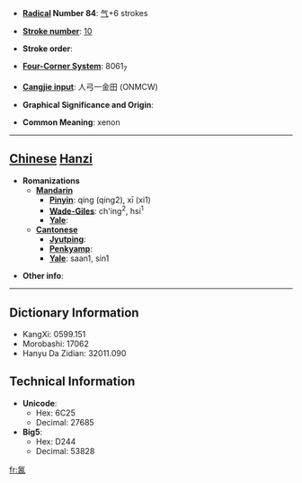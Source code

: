 * '''[[Wiktionary:Chinese radical index| Radical]] Number 84''': [[Wiktionary:Chinese radical index 气|气]]+6 strokes

* '''[[Wiktionary:Chinese total strokes index|Stroke number]]''': [[Wiktionary:Chinese total strokes index 10|10]]

* '''Stroke order''': 

* '''[[Wiktionary:Chinese four corner index|Four-Corner System]]''': 8061<sub>7</sub>

* '''[[Wiktionary:Chinese Cangjie index|Cangjie input]]''': 人弓一金田 (ONMCW)

* '''Graphical Significance and Origin''': 

* '''Common Meaning''': xenon

----

== [[Chinese]] [[Hanzi]] ==

* '''Romanizations'''
** '''[[Mandarin]]'''
*** '''[[Pinyin]]''': qíng (qing2), xī (xi1)
*** '''[[Wade-Giles]]''': ch'ing<sup>2</sup>, hsi<sup>1</sup>
*** '''[[Yale]]''': 
** '''[[Cantonese]]'''
*** '''[[Jyutping]]''':
*** '''[[Penkyamp]]''': 
*** '''[[Yale]]''': saan1, sin1

* '''Other info''': 

----

== Dictionary Information ==

* KangXi: 0599.151
* Morobashi: 17062
* Hanyu Da Zidian: 32011.090

== Technical Information ==

* '''Unicode''':
** Hex: 6C25
** Decimal: 27685
* '''Big5''':
** Hex: D244
** Decimal: 53828

[[fr:氥]]